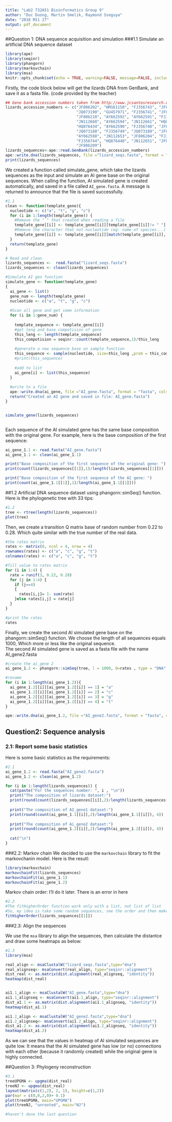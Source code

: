 ```yaml
---
title: "Lab2 732A51 Bioinformatics Group 9"
author: "Duc Duong, Martin Smelik, Raymond Sseguya"
date: "2018 M11 27"
output: pdf_document
---
```


##Question 1: DNA sequence acquisition and simulation
###1.1 Simulate an artificial DNA sequence dataset

```r
library(ape)
library(seqinr)
library(phangorn)
library(markovchain)
library(msa)
knitr::opts_chunk$set(echo = TRUE, warning=FALSE, message=FALSE, include=TRUE)
```

Firstly, the code block below will get the lizards DNA from GenBank, and save it as a fasta file. (code provided by the teacher)

```r
## Gene bank accession numbers taken from http://www.jcsantosresearch.org/Class_2014_Spring_Comparative/pdf/week_2/Jan_13_15_2015_GenBank_part_2.pdf
lizards_accession_numbers <- c("JF806202", "HM161150", "FJ356743", "JF806205", 
                               "JQ073190", "GU457971", "FJ356741", "JF806207",
                               "JF806210", "AY662592", "AY662591", "FJ356748",       
                               "JN112660", "AY662594", "JN112661", "HQ876437", 
                               "HQ876434", "AY662590", "FJ356740", "JF806214", 
                               "JQ073188", "FJ356749", "JQ073189", "JF806216", 
                               "AY662598", "JN112653", "JF806204", "FJ356747", 
                               "FJ356744", "HQ876440", "JN112651", "JF806215",
                               "JF806209") 
lizards_sequences<-ape::read.GenBank(lizards_accession_numbers)
ape::write.dna(lizards_sequences, file ="lizard_seqs.fasta", format = "fasta", append =FALSE, nbcol = 6, colsep = "", colw = 10)
print(lizards_sequences)

```

We created a function called simulate_gene, which take the lizards sequences as the input and simulate an AI gene base on the original sequences. When calling the function, AI simulated gene is created automatically, and saved in a file called `AI_gene.fasta`. A message is returned to announce that the file is saved successfully.

```r
#1.1
clean <- function(template_gene){
  nucleotide <- c("a", "t", "g", "c")
  for (i in 1:length(template_gene)) {
    #Remove the " " that created when reading a file
    template_gene[[i]] <- template_gene[[i]][template_gene[[i]]!= " "]
    #Remove the character that not nucleotide (eg: name of species...)
    template_gene[[i]] <- template_gene[[i]][match(template_gene[[i]], nucleotide)]
  }
  return(template_gene)
}

# Read and clean 
lizards_sequences <-  read.fasta("lizard_seqs.fasta")
lizards_sequences <- clean(lizards_sequences)

#Simulate AI gen function
simulate_gene <- function(template_gene)
{
  ai_gene <- list()
  gene_num <- length(template_gene)
  nucleotide <- c("a", "t", "g", "c")
  
  #Scan all gene and get some information
  for (i in 1:gene_num) {
    
    template_sequence <- template_gene[[i]]
    #get leng and base compotision of gene
    this_leng <- length(template_sequence)
    this_compotision = seqinr::count(template_sequence,1)/this_leng
    
    #generate a new sequence base on sample function
    this_sequence <- sample(nucleotide, size=this_leng ,prob = this_compotision, replace = TRUE)
    #print(this_sequence)
    
    #add to list
    ai_gene[i] <- list(this_sequence)
  }
  
  #write to a file
  ape::write.dna(ai_gene, file ="AI_gene.fasta", format = "fasta", colsep =" ")
  return("Created an AI gene and saved in file: AI_gene.fasta")
}


simulate_gene(lizards_sequences)



```

Each sequence of the AI simulated gene has the same base composition with the original gene. For example, here is the base composition of the first sequence:

```r

ai_gene_1.1 <- read.fasta("AI_gene.fasta")
ai_gene_1.1 <- clean(ai_gene_1.1)

print("Base composition of the first sequence of the original gene: ")
print(count(lizards_sequences[[1]],1)/length(lizards_sequences[[1]]))

print("Base composition of the first sequence of the AI gene: ")
print(count(ai_gene_1.1[[1]],1)/length(ai_gene_1.1[[1]]))

```


##1.2 Artificial DNA sequence dataset using phangorn::simSeq() function.
Here is the phylogenetic tree with 33 tips:
```r
#1.2
tree <- rtree(length(lizards_sequences))
plot(tree)
```

Then, we create a transition Q matrix base of random number from 0.22 to 0.28. Which quite similar with the true number of the real data.

```r

#the rates matrix
rates <- matrix(0, ncol = 4, nrow = 4)
rownames(rates) <- c("a", "c", "g", "t")
colnames(rates) <- c("a", "c", "g", "t")

#fill value to rates matrix
for (i in 1:4) {
  rate = runif(3, 0.22, 0.28)
  for (j in 1:4) {
    if (j==4) 
    {
      rates[i,j]= 1- sum(rate)
    }else rates[i,j] = rate[j]
  }
}

#print the rates
rates

```

Finally, we create the second AI simulated gene base on the phangorn::simSeq() function. We choose the length of all sequences equals 1000, Which more or less like the original sequence.   
The second AI simulated gene is saved as a fasta file with the name AI_gene2.fasta

```r
#create the ai_gene 2
ai_gene_1.2 <- phangorn::simSeq(tree, l = 1000, Q=rates , type = "DNA")

#rename 
for (i in 1:length(ai_gene_1.2)){
  ai_gene_1.2[[i]][ai_gene_1.2[[i]] == 1] = "a"
  ai_gene_1.2[[i]][ai_gene_1.2[[i]] == 2] = "c"
  ai_gene_1.2[[i]][ai_gene_1.2[[i]] == 3] = "g"
  ai_gene_1.2[[i]][ai_gene_1.2[[i]] == 4] = "t"
}

ape::write.dna(ai_gene_1.2, file ="AI_gene2.fasta", format = "fasta", colsep ="")
```


## Question2: Sequence analysis
### 2.1: Report some basic statistics
Here is some basic statistics as the requirements:
```r
#2.1
ai_gene_1.2 <- read.fasta("AI_gene2.fasta")
ai_gene_1.2 <- clean(ai_gene_1.2)

for (i in 1:length(lizards_sequences)) {
  cat(paste("For the sequences number: ", i , "\n"))
  print("The composition of lizards dataset:")
  print(round(count(lizards_sequences[[i]],2)/length(lizards_sequences[[i]]), 4))
  
  print("The composition of AI_gene1 dataset:")
  print(round(count(ai_gene_1.1[[i]],2)/length(ai_gene_1.1[[i]]), 4))
  
  print("The composition of Ai_gene2 dataset:")
  print(round(count(ai_gene_1.2[[i]],2)/length(ai_gene_1.2[[i]]), 4))
  
  cat("\n")
}


```

###2.2: Markov chain
We decided to use the `markovchain` library to fit the markovchanin model. Here is the resutl:

```r
library(markovchain)
markovchainFit(lizards_sequences)
markovchainFit(ai_gene_1.1)
markovchainFit(ai_gene_1.2)
```

Markov chain order: I'll do it later. There is an error in here

```r
#2.2
#The fitHigherOrder function work only with a list, not list of list
#So, my idea is take some random sequences, see the order and then make the conclusion 
fitHigherOrder(lizards_sequences[[1]])

```

###2.3: Align the sequences

We use the `msa` library to align the sequences, then calculate the distantce and draw some heatmaps as below:

```r
#2.3
library(msa)

real_align <- msaClustalW("lizard_seqs.fasta",type="dna") 
real_alignseq<- msaConvert(real_align, type="seqinr::alignment") 
dist_real <- as.matrix(dist.alignment(real_alignseq, "identity"))
heatmap(dist_real)


ai1.1_align <- msaClustalW("AI_gene.fasta",type="dna") 
ai1.1_alignseq <- msaConvert(ai1.1_align, type="seqinr::alignment") 
dist_a1.1 <- as.matrix(dist.alignment(ai1.1_alignseq, "identity"))
heatmap(dist_a1.1)

ai1.2_align <- msaClustalW("AI_gene2.fasta",type="dna") 
ai1.2_alignseq<- msaConvert(ai1.2_align, type="seqinr::alignment") 
dist_a1.2 <- as.matrix(dist.alignment(ai1.2_alignseq, "identity"))
heatmap(dist_a1.2)


```
 
As we can see that the values in heatmap of AI simulated sequences are quite low. It means that the AI simulated gene has low (or no) connections with each other (because it randomly created) while the original gene is highly connected.

##Question 3: Phylogeny reconstruction

```r

#3.1
treeUPGMA <- upgma(dist_real)
treeNJ <- upgma(dist_real)
layout(matrix(c(1,2), 2, 1), height=c(1,2))
par(mar = c(0,0,2,0)+ 0.1)
plot(treeUPGMA, main="UPGMA")
plot(treeNJ, "unrooted", main="NJ")

#haven't done the last question


```

